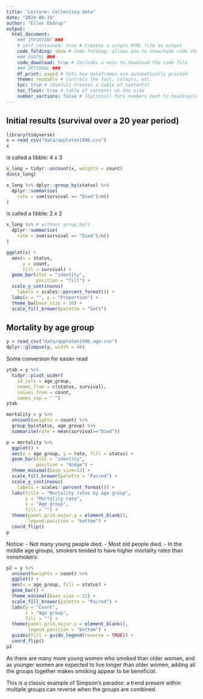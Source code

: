 ```yaml
---
title: "Lecture: Collecting data"
date: "2024-08-19"
author: "Ellen Ebdrup"
output: 
  html_document: 
    ### IMPORTANT ###
    # self_contained: true # Creates a single HTML file as output
    code_folding: show # Code folding; allows you to show/hide code chunks
    ### USEFUL ###
    code_download: true # Includes a menu to download the code file
    ### OPTIONAL ###
    df_print: paged # Sets how dataframes are automatically printed
    theme: readable # Controls the font, colours, etc.
    toc: true # (Useful) Creates a table of contents!
    toc_float: true # table of contents at the side
    number_sections: false # (Optional) Puts numbers next to heading/subheadings
---
```


## Initial results (survival over a 20 year period)

```r
library(tidyverse)
x = read_csv("data/appleton1996.csv")
x
```
is called a tibble: 4 x 3


```r
x_long = tidyr::uncount(x, weights = count)
dim(x_long)
```

```r
x_long %>% dplyr::group_by(status) %>%
  dplyr::summarise(
    rate = sum(survival == "Died")/n()
)
```
is called a tibble: 2 x 2

```r
x_long %>% # without group_by()
  dplyr::summarise(
    rate = sum(survival == "Died")/n()
)
```

```r
ggplot(x) +
  aes(x = status,
      y = count,
      fill = survival) +
  geom_bar(stat = "identity",
           position = "fill") +
  scale_y_continuous(
    labels = scales::percent_format()) +
  labs(x = "", y = "Proportion") +
  theme_bw(base_size = 10) +
  scale_fill_brewer(palette = "Set1")
```

## Mortality by age group

```r
y = read_csv("data/appleton1996_age.csv")
dplyr::glimpse(y, width = 40)
```
Some conversion for easier read
```r
ytab = y %>%
  tidyr::pivot_wider(
    id_cols = age_group,
    names_from = c(status, survival),
    values_from = count,
    names_sep = " ")
ytab
```

```r
mortality = y %>% 
  uncount(weights = count) %>% 
  group_by(status, age_group) %>% 
  summarise(rate = mean(survival=="Died"))

p = mortality %>% 
  ggplot() + 
  aes(x = age_group, y = rate, fill = status) + 
  geom_bar(stat = "identity", 
           position = "dodge") + 
  theme_minimal(base_size=12) + 
  scale_fill_brewer(palette = "Paired") + 
  scale_y_continuous(
    labels = scales::percent_format()) +
  labs(title = "Mortality rates by age group",
       y = "Mortality rate", 
       x = "Age group", 
       fill = "") + 
  theme(panel.grid.major.y = element_blank(), 
        legend.position = "bottom") + 
  coord_flip()
p
```
Notice: 
- Not many young people died.
- Most old people died.
- In the middle age groups, smokers tended to have higher mortality rates than nonsmokers.

```r
p2 = y %>% 
  uncount(weights = count) %>%
  ggplot() + 
  aes(x = age_group, fill = status) + 
  geom_bar() + 
  theme_minimal(base_size = 12) + 
  scale_fill_brewer(palette = "Paired") + 
  labs(y = "Count", 
       x = "Age group", 
       fill = "") + 
  theme(panel.grid.major.y = element_blank(), 
        legend.position = "bottom") + 
  guides(fill = guide_legend(reverse = TRUE)) + 
  coord_flip()
p2
```
As there are many more young women who smoked than older women, and as younger
women are expected to live longer than older women, adding all the groups together makes smoking appear to be beneficial.

This is a classic example of Simpson’s paradox: 
  a trend present within multiple groups can reverse when the groups are     combined.

